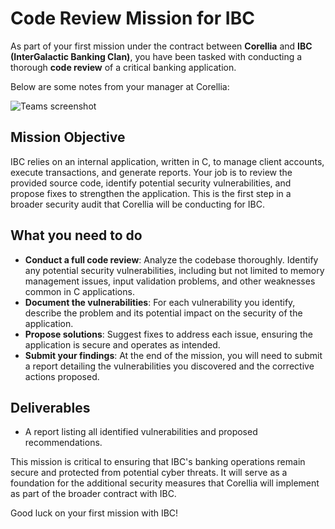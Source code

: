 # Code Review Mission for IBC

As part of your first mission under the contract between **Corellia** and **IBC (InterGalactic Banking Clan)**, you have been tasked with conducting a thorough **code review** of a critical banking application.

Below are some notes from your manager at Corellia:

![Teams screenshot](https://cyber-lead-assets.s3.amazonaws.com/M01-Security_Evaluation_and_Testing_(Red)/D02-Static_Code_Analysis/05-projects/teamsmemes-chat.jpg)

## Mission Objective

IBC relies on an internal application, written in C, to manage client accounts, execute transactions, and generate reports. Your job is to review the provided source code, identify potential security vulnerabilities, and propose fixes to strengthen the application. This is the first step in a broader security audit that Corellia will be conducting for IBC.

## What you need to do

- **Conduct a full code review**: Analyze the codebase thoroughly. Identify any potential security vulnerabilities, including but not limited to memory management issues, input validation problems, and other weaknesses common in C applications.
- **Document the vulnerabilities**: For each vulnerability you identify, describe the problem and its potential impact on the security of the application.
- **Propose solutions**: Suggest fixes to address each issue, ensuring the application is secure and operates as intended.
- **Submit your findings**: At the end of the mission, you will need to submit a report detailing the vulnerabilities you discovered and the corrective actions proposed.

## Deliverables

- A report listing all identified vulnerabilities and proposed recommendations.

This mission is critical to ensuring that IBC's banking operations remain secure and protected from potential cyber threats. It will serve as a foundation for the additional security measures that Corellia will implement as part of the broader contract with IBC.

Good luck on your first mission with IBC!
